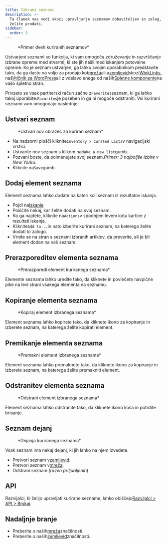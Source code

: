 ```yaml
---
title: Izbrani seznami
description: >-
  Ta članek vas vodi skozi upravljanje seznamov dobaviteljev in zalog, ki jih
  želite prodati.
sidebar:
  order: 3
---
```


<figure>
  <CloudinaryImage width="700" height="225" resize="scale" quality="best" alt="Izbrani seznami" src="academy/curated-lists" errorImage="noimage_opaque_nyrtl0.png" />

  <figcaption>*Primer dveh kuriranih seznamov*</figcaption>
</figure>


Ustvarjeni seznami so funkcija, ki vam omogoča združevanje in razvrščanje izbrane opreme med stvarmi, ki ste jih našli med iskanjem potovalne opreme. Ko je seznam ustvarjen, ga lahko svojim uporabnikom predstavite tako, da ga daste na voljo za prodajo kot[mreža](/studio/grids)ali a[zemljevid](/studio/maps)skozi[WinkLinks](/link-manager/wink-links), naš[Vtičnik za WordPress](/developers/wordpress/)ali z vdelavo enega od naših[Spletne komponente](/developers/web-components)na vašo spletno stran.

Privzeto se vsak partnerski račun začne z`Favorites`seznam, ki ga lahko takoj uporabite.`Favorites`je poseben in ga ni mogoče odstraniti.
Vsi kurirani seznami vam omogočajo naslednje:

## Ustvari seznam

<figure>
  <CloudinaryImage width="350" height="219" resize="scale" quality="best" alt="Ustvarite kuriran seznam" src="academy/create-curated-list" errorImage="noimage_opaque_nyrtl0.png" />

  <figcaption>*Ustvari nov obrazec za kuriran seznam*</figcaption>
</figure>


* Na nadzorni plošči kliknite`Inventory > Curated Lists`v navigacijski vrstici.
* Ustvarite nov seznam s klikom na`Make a new list`gumb.
* Pozvani boste, da poimenujete svoj seznam.*Primer: 3 najboljše izbire v New Yorku*.
* Kliknite na`Save`gumb.

## Dodaj element seznama

Element seznama lahko dodate na kateri koli seznam iz rezultatov iskanja.

* Pojdi na[Iskanje](/studio/search)
* Poiščite nekaj, kar želite dodati na svoj seznam.
* Ko ga najdete, kliknite na`Actions`v spodnjem levem kotu kartice z rezultati iskanja.
* Kliknite`Add to...`in nato izberite kurirani seznam, na katerega želite dodati to zalogo.
* Vrnite se na stran s seznami izbranih artiklov, da preverite, ali je bil element dodan na vaš seznam.

## Prerazporeditev elementa seznama

<figure>
  <CloudinaryImage width="350" height="183" resize="scale" quality="best" alt="Prerazporedi element kuriranega seznama" src="academy/reorder-curated-list" errorImage="noimage_opaque_nyrtl0.png" />

  <figcaption>*Prerazporedi element kuriranega seznama*</figcaption>
</figure>


Elemente seznama lahko uredite tako, da kliknete in povlečete navpične pike na levi strani vsakega elementa na seznamu.

## Kopiranje elementa seznama

<figure>
  <CloudinaryImage width="450" height="178" resize="scale" quality="best" alt="Kopiraj v element kuriranega seznama" src="academy/copy-to-curated-list" errorImage="noimage_opaque_nyrtl0.png" />

  <figcaption>*Kopiraj element izbranega seznama*</figcaption>
</figure>


Element seznama lahko kopirate tako, da kliknete ikono za kopiranje in izberete seznam, na katerega želite kopirati element.

## Premikanje elementa seznama

<figure>
  <CloudinaryImage width="450" height="173" resize="scale" quality="best" alt="Premakni element izbranega seznama" src="academy/move-to-curated-list" errorImage="noimage_opaque_nyrtl0.png" />

  <figcaption>*Premakni element izbranega seznama*</figcaption>
</figure>


Element seznama lahko premaknete tako, da kliknete ikono za kopiranje in izberete seznam, na katerega želite premakniti element.

## Odstranitev elementa seznama

<figure>
  <CloudinaryImage width="350" height="216" resize="scale" quality="best" alt="Odstrani element izbranega seznama" src="academy/remove-curated-list-item" errorImage="noimage_opaque_nyrtl0.png" />

  <figcaption>*Odstrani element izbranega seznama*</figcaption>
</figure>


Element seznama lahko odstranite tako, da kliknete ikono koša in potrdite brisanje.

## Seznam dejanj

<figure>
  <CloudinaryImage width="350" height="183" resize="scale" quality="best" alt="Dejanja kuriranega seznama" src="academy/curated-list-actions" errorImage="noimage_opaque_nyrtl0.png" />

  <figcaption>*Dejanja kuriranega seznama*</figcaption>
</figure>


Vsak seznam ima nekaj dejanj, ki jih lahko na njem izvedete.

* Pretvori seznam v[zemljevid](/studio/maps).
* Pretvori seznam v[mreža](/studio/grids).
* Odstrani seznam (*razen priljubljenih*).

## API

Razvijalci, ki želijo upravljati kurirane sezname, lahko obiščejo[Razvijalci > API > Brskaj](/developers/apis/#browse-api).

## Nadaljnje branje

* Preberite o naših[mreža](/studio/grids)značilnosti.
* Preberite o naših[zemljevid](/studio/maps)značilnosti.

